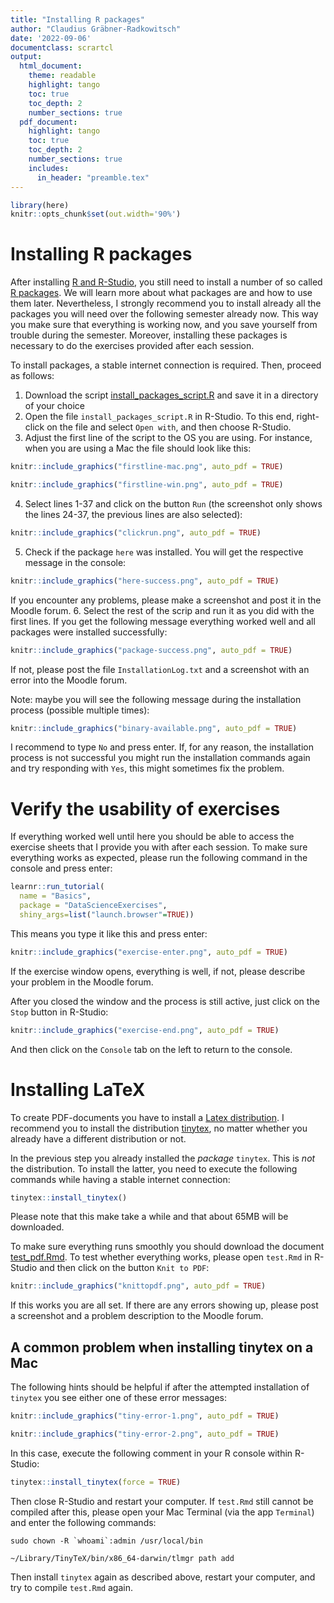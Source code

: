```yaml
---
title: "Installing R packages"
author: "Claudius Gräbner-Radkowitsch"
date: '2022-09-06'
documentclass: scrartcl
output: 
  html_document:
    theme: readable
    highlight: tango
    toc: true
    toc_depth: 2
    number_sections: true
  pdf_document:
    highlight: tango
    toc: true
    toc_depth: 2
    number_sections: true
    includes:
      in_header: "preamble.tex"
---
```


```r
library(here)
knitr::opts_chunk$set(out.width='90%')
```

# Installing R packages

After installing [R and R-Studio](/tutorial/installation/), you 
still need to install a number of so called [R packages](https://r-pkgs.org/).
We will learn more about what packages are and how to use them later.
Nevertheless, I strongly
recommend you to install already all the packages you will need over the
following semester already now. This way you make sure that everything is working now, 
and you save yourself from trouble during the semester. Moreover, installing 
these packages is necessary to do the exercises provided after each session.

To install packages, a stable internet connection is required. Then, proceed
as follows:

1. Download the script 
[install_packages_script.R](install_packages_script.R) and save it in a 
directory of your choice
2. Open the file `install_packages_script.R` in R-Studio. To this end, 
right-click on the file and select `Open with`, and then choose R-Studio.
3. Adjust the first line of the script to the OS you are using.
For instance, when you are using a Mac the file
should look like this:
```r
knitr::include_graphics("firstline-mac.png", auto_pdf = TRUE)
```
```r
knitr::include_graphics("firstline-win.png", auto_pdf = TRUE)
```
4. Select lines 1-37 and click on the button `Run` (the screenshot only shows
the lines 24-37, the previous lines are also selected):
```r
knitr::include_graphics("clickrun.png", auto_pdf = TRUE)
```
5. Check if the package `here` was installed. You will get the respective 
message in the console:
```r
knitr::include_graphics("here-success.png", auto_pdf = TRUE)
```

If you encounter any problems, please 
make a screenshot and post it in the Moodle forum.
6. Select the rest of the scrip and run it as you did with the first lines.
If you get the following message everything worked well and all packages
were installed successfully:
```r
knitr::include_graphics("package-success.png", auto_pdf = TRUE)
```

If not, please post the file `InstallationLog.txt` and a screenshot with an 
error into the Moodle forum.

Note: maybe you will see the following message during the installation process
(possible multiple times):

```r
knitr::include_graphics("binary-available.png", auto_pdf = TRUE)
```

I recommend to type `No` and press enter. If, for any reason, the installation
process is not successful you might run the installation commands again and 
try responding with `Yes`, this might sometimes fix the problem.

# Verify the usability of exercises

If everything worked well until here you should be able to access the 
exercise sheets that I provide you with after each session. To make sure 
everything works as expected, please run the following command in the console
and press enter:

```r
learnr::run_tutorial(
  name = "Basics", 
  package = "DataScienceExercises", 
  shiny_args=list("launch.browser"=TRUE))
```

This means you type it like this and press enter:

```r
knitr::include_graphics("exercise-enter.png", auto_pdf = TRUE)
```

If the exercise window opens, everything is well, if not, please describe your
problem in the Moodle forum.

After you closed the window and the process is still active, just click on the
`Stop` button in R-Studio:

```r
knitr::include_graphics("exercise-end.png", auto_pdf = TRUE)
```

And then click on the `Console` tab on the left to return to the console.

# Installing LaTeX

To create PDF-documents you have to install a 
[Latex distribution](https://www.latex-project.org/).
I recommend you to install the distribution
[tinytex](https://yihui.org/tinytex/),
no matter whether you already have a different distribution or not.

In the previous step you already installed the *package* `tinytex`.
This is *not* the distribution. To install the latter, you need to execute the
following commands while having a stable internet connection:

```r
tinytex::install_tinytex()
```

Please note that this make take a while and that about 65MB will be downloaded.

To make sure everything runs smoothly you should download the document 
[test_pdf.Rmd](test_pdf.Rmd).
To test whether everything works, please open `test.Rmd` in R-Studio and then
click on the button `Knit to PDF`:

```r
knitr::include_graphics("knittopdf.png", auto_pdf = TRUE)
```

If this works you are all set. If there are any errors showing up, please
post a screenshot and a problem description to the Moodle forum.


## A common problem when installing tinytex on a Mac

The following hints should be helpful if after the attempted installation
of `tinytex` you see either one of these error messages:

```r
knitr::include_graphics("tiny-error-1.png", auto_pdf = TRUE)
```

```r
knitr::include_graphics("tiny-error-2.png", auto_pdf = TRUE)
```

In this case, execute the following comment in your R console within
R-Studio:

```r
tinytex::install_tinytex(force = TRUE)
```

Then close R-Studio and restart your computer. If `test.Rmd` still cannot be
compiled after this, please open your Mac Terminal (via the app `Terminal`)
and enter the following commands:

```
sudo chown -R `whoami`:admin /usr/local/bin

~/Library/TinyTeX/bin/x86_64-darwin/tlmgr path add
```
Then install `tinytex` again as described above, restart your computer, and
try to compile `test.Rmd` again.

